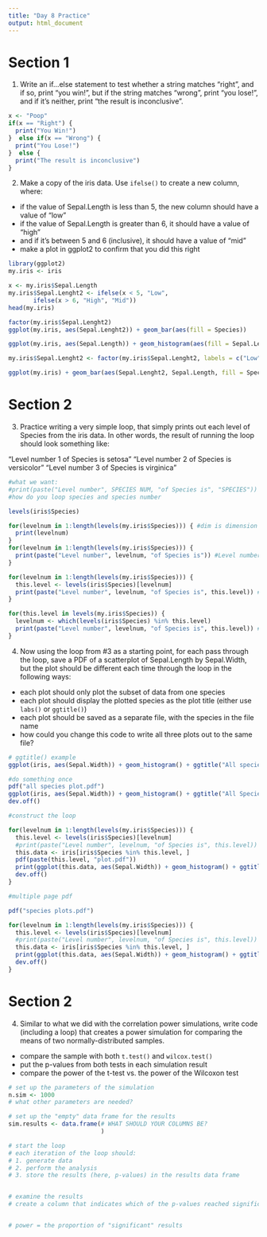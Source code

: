 ```yaml
---
title: "Day 8 Practice"
output: html_document
---
```


# Section 1

1. Write an if...else statement to test whether a string matches "right", and if so, print "you win!", but if the string matches "wrong", print "you lose!", and if it's neither, print "the result is inconclusive".

```r

x <- "Poop"
if(x == "Right") {
  print("You Win!")
}  else if(x == "Wrong") {
  print("You Lose!")
}  else {
  print("The result is inconclusive")
}

```


2. Make a copy of the iris data. Use `ifelse()` to create a new column, where:
  - if the value of Sepal.Length is less than 5, the new column should have a value of "low"
  - if the value of Sepal.Length is greater than 6, it should have a value of "high"
  - and if it's between 5 and 6 (inclusive), it should have a value of "mid"
  - make a plot in ggplot2 to confirm that you did this right
  
```r
library(ggplot2)
my.iris <- iris

x <- my.iris$Sepal.Length
my.iris$Sepal.Lenght2 <- ifelse(x < 5, "Low",
       ifelse(x > 6, "High", "Mid"))
head(my.iris)

factor(my.iris$Sepal.Lenght2)
ggplot(my.iris, aes(Sepal.Lenght2)) + geom_bar(aes(fill = Species))

ggplot(my.iris, aes(Sepal.Length)) + geom_histogram(aes(fill = Sepal.Lenght2))

my.iris$Sepal.Lenght2 <- factor(my.iris$Sepal.Lenght2, labels = c("Low", "Mid", "High"))

ggplot(my.iris) + geom_bar(aes(Sepal.Lenght2, Sepal.Length, fill = Species), position = "dodge", stat = "summary", fun.y = "mean")
```


# Section 2

3. Practice writing a very simple loop, that simply prints out each level of Species from the iris data.  In other words, the result of running the loop should look something like:

"Level number 1 of Species is setosa"
"Level number 2 of Species is versicolor"
"Level number 3 of Species is virginica"

```r

#what we want:
#print(paste("Level number", SPECIES NUM, "of Species is", "SPECIES"))
#how do you loop species and species number

levels(iris$Species)

for(levelnum in 1:length(levels(my.iris$Species))) { #dim is dimension
  print(levelnum)
}
for(levelnum in 1:length(levels(my.iris$Species))) { 
  print(paste("Level number", levelnum, "of Species is")) #Level number this.dim
}

for(levelnum in 1:length(levels(my.iris$Species))) { 
  this.level <- levels(iris$Species)[levelnum]
  print(paste("Level number", levelnum, "of Species is", this.level)) #Level number this.dim
}

for(this.level in levels(my.iris$Species)) { 
  levelnum <- which(levels(iris$Species) %in% this.level)
  print(paste("Level number", levelnum, "of Species is", this.level)) #Level number this.dim
}
```

4. Now using the loop from #3 as a starting point, for each pass through the loop, save a PDF of a scatterplot of Sepal.Length by Sepal.Width, but the plot should be different each time through the loop in the following ways:
  - each plot should only plot the subset of data from one species
  - each plot should display the plotted species as the plot title (either use `labs()` or `ggtitle()`)
  - each plot should be saved as a separate file, with the species in the file name
  - how could you change this code to write all three plots out to the same file?

```r
# ggtitle() example
ggplot(iris, aes(Sepal.Width)) + geom_histogram() + ggtitle("All species")

#do something once
pdf("all species plot.pdf")
ggplot(iris, aes(Sepal.Width)) + geom_histogram() + ggtitle("All Species")
dev.off()

#construct the loop

for(levelnum in 1:length(levels(my.iris$Species))) { 
  this.level <- levels(iris$Species)[levelnum]
  #print(paste("Level number", levelnum, "of Species is", this.level))
  this.data <- iris[iris$Species %in% this.level, ]
  pdf(paste(this.level, "plot.pdf"))
  print(ggplot(this.data, aes(Sepal.Width)) + geom_histogram() + ggtitle(this.level))
  dev.off()
}

#multiple page pdf

pdf("species plots.pdf")

for(levelnum in 1:length(levels(my.iris$Species))) { 
  this.level <- levels(iris$Species)[levelnum]
  #print(paste("Level number", levelnum, "of Species is", this.level))
  this.data <- iris[iris$Species %in% this.level, ]
  print(ggplot(this.data, aes(Sepal.Width)) + geom_histogram() + ggtitle(this.level))
  dev.off()
}
```

# Section 2

4. Similar to what we did with the correlation power simulations, write code (including a loop) that creates a power simulation for comparing the means of two normally-distributed samples.
  - compare the sample with both `t.test()` and `wilcox.test()`
  - put the p-values from both tests in each simulation result
  - compare the power of the t-test vs. the power of the Wilcoxon test
  
```r
# set up the parameters of the simulation
n.sim <- 1000
# what other parameters are needed?

# set up the "empty" data frame for the results
sim.results <- data.frame(# WHAT SHOULD YOUR COLUMNS BE? 
                          )

# start the loop
# each iteration of the loop should:
# 1. generate data
# 2. perform the analysis
# 3. store the results (here, p-values) in the results data frame


# examine the results
# create a column that indicates which of the p-values reached significance


# power = the proportion of "significant" results


```

